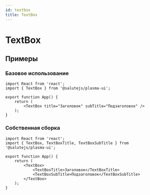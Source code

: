 ```yaml
---
id: textbox
title: TextBox
---
```



# TextBox
<Description name="TextBox" />
<PropsTable name="TextBox" />

## Примеры

### Базовое использование

```tsx live
import React from 'react';
import { TextBox } from '@salutejs/plasma-ui';

export function App() {
    return (
        <TextBox title="Заголовок" subTitle="Подзаголовок" />
    );
}
```

### Собственная сборка

```tsx live
import React from 'react';
import { TextBox, TextBoxTitle, TextBoxSubTitle } from '@salutejs/plasma-ui';

export function App() {
    return (
        <TextBox>
            <TextBoxTitle>Заголовок</TextBoxTitle>
            <TextBoxSubTitle>Подзаголовок</TextBoxSubTitle>
        </TextBox>
    );
}
```

